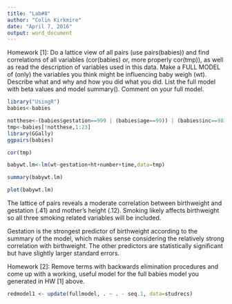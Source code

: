 ```yaml
---
title: "Lab#8"
author: "Colin Kirkmire"
date: "April 7, 2016"
output: word_document
---
```


Homework [1]: Do a lattice view of all pairs (use pairs(babies)) and find correlations of all variables (cor(babies) or, more properly cor(tmp)), as well as read the description of variables used in this data. Make a FULL MODEL of (only) the variables you think might be influencing baby weigh (wt). Describe what and why and how you did what you did. List the full model with beta values and model summary().
Comment on your full model.
```r
library("UsingR")
babies<-babies

notthese<-(babies$gestation==999 | (babies$age==99)) | (babies$inc==98)
tmp<-babies[!notthese,1:23]
library(GGally)
ggpairs(babies)

cor(tmp)

babywt.lm<-lm(wt~gestation+ht+number+time,data=tmp)

summary(babywt.lm)

plot(babywt.lm)

```

The lattice of pairs reveals a moderate correlation between birthweight and gestation (.41) and mother's height (.12). Smoking likely affects birthweight so all three smoking related variables will be included.  

Gestation is the strongest predictor of birthweight according to the summary of the model, which makes sense considering the relatively strong correlation with birthweight.  The other predictors are statistically significant but have slightly larger standard errors.


Homework [2]: Remove terms with backwards elimination procedures and come up
with a working, useful model for the full babies model you generated in HW [1]
above.

```r
redmodel1 <- update(fullmodel, . ~ . - seq.1, data=studrecs)
```






